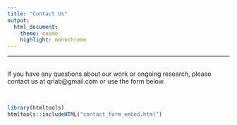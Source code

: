 ```yaml
---
title: "Contact Us"
output:
  html_document:
    theme: cosmo
    highlight: monochrome
---
```


------------------------------------------------------------------------

<br> If you have any questions about our work or ongoing research, please contact us at qrlab@gmail.com or use the form below.

<br>

```r
library(htmltools)
htmltools::includeHTML("contact_form_embed.html")
```

